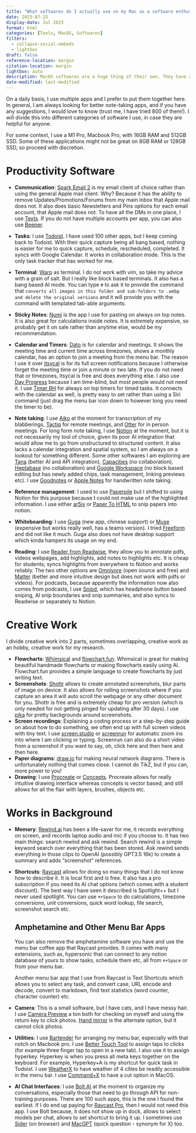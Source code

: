 ```yaml
---
title: "What softwares do I actually use on my Mac as a software enthusiast?"
date: 2023-07-25
display-date: Jul 2023
format: html
categories: [Tools, MacOS, Softwares]
filters:
  - collapse-social-embeds
  - lightbox
draft: false
reference-location: margin
citation-location: margin
lightbox: auto
description: MacOS softwares are a huge thing of their own. They have a pretty great developer ecosystem, so there are many great indie apps that are awesome to know about, especially if you are just starting your MacOS journey.
date-modified: last-modified
---
```


On a daily basis, I use multiple apps and I prefer to put them together here. In general, I am always looking for better note-taking apps, and if you have any suggestions, I would love to know (trust me, I have tried 800 of them!). I will divide this into different categories of software I use, in case they are helpful for anyone.

```{=html}
<!-- ::: callout-important
## Incomplete Post

This is incomplete and I will be filling it over the next few weeks.
::: -->
```
For some context, I use a M1 Pro, Macbook Pro, with 16GB RAM and 512GB SSD. Some of these applications might not be great on 8GB RAM or 128GB SSD, so proceed with discretion.

# Productivity Software

-   **Communication**: [Spark Email 2](https://sparkmailapp.com/spark2) is my email client of choice rather than using the general Apple mail client. Why? Because it has the ability to remove Updates/Promotions/Forums from my main inbox that Apple mail does not. It also does basic Newsletters and Pins options for each email account, that Apple mail does not. To have all the DMs in one place, I use [Texts](https://texts.com/). If you do not have multiple accounts per app, you can also use [Beeper](https://www.beeper.com/).

-   **Tasks**: I use [Todoist](https://todoist.com/). I have used 100 other apps, but I keep coming back to Todoist. With their quick capture being all bang based, nothing is easier for me to quick capture, schedule, rescheduled, completed. It syncs with Google Calendar. It works in collaboration mode. This is the only task tracker that has worked for me.

-   **Terminal**: [Warp](https://www.warp.dev/) as terminal. I do not work with vim, so take my advice with a grain of salt. But I really like block based terminals. It also has a bang based AI mode. You can type `#` to ask it to provide the command that `converts all images in this folder and sub-folders to .webp and delete the original versions` and it will provide you with the command with templated tab-able arguments.

-   **Sticky Notes**: [Numi](https://numi.app/) is the app I use for pasting on always on top notes. It is also great for calculations inside notes. It is extremely expensive, so probably get it on sale rather than anytime else, would be my recommendation.

-   **Calendar and Timers**: [Dato](https://apps.apple.com/us/app/dato/id1470584107) is for calendar and meetings. It shows the meeting time and current time across timezones, shows a monthly calendar, has an option to join a meeting from the menu bar. The reason I use it over [itsycal](https://www.mowglii.com/itsycal/) is for its full screen notifications because I otherwise forget the meeting time or join a minute or two late. If you do not need that or timezones, itsycal is free and does everything else. I also use [Day Progress](https://apps.apple.com/us/app/day-progress/id6450280202) because I am time-blind, but most people would not need it. I use [Timer RH](https://apps.apple.com/us/app/red-hot-timer/id929960914) for always on top timers for timed tasks. It connects with the calendar as well, is pretty easy to set rather than using a Siri command (just drag the menu bar icon down to however long you need the timer to be).

-   **Note taking**: I use [Aiko](https://apps.apple.com/us/app/aiko/id1672085276) at the moment for transcription of my blabberings, [Tactiq](https://app.tactiq.io/) for remote meetings, and [Otter](https://otter.ai/) for in person meetings. For long form note taking, I use [Notion](https://www.notion.so/) at the moment, but it is not necessarily my tool of choice, given its poor AI integration that would allow me to go from unstructured to structured content. It also lacks a calendar integration and spatial system, so I am always on a lookout for something different. Some other softwares I am exploring are [Tana](https://tana.inc/) (better AI and API integration), [Capacities](https://capacities.io/) (no collaboration), [Heptabase](https://heptabase.com/) (no collaboration) and [Google Workspace](https://workspace.google.com/products/docs/) (no block based editing but has newly added chips, task management, linking previews etc). I use [Goodnotes](https://www.goodnotes.com/) or [Apple Notes](https://apps.apple.com/us/app/notes/id1110145109) for handwritten note taking.

-   **Reference management**: I used to use [Paperpile](https://paperpile.com/) but I shifted to using Notion for this purpose because I could not make use of the highlighted information. I use either [ar5iv](https://ar5iv.labs.arxiv.org/) or [Paper To HTML](https://papertohtml.org/) to snip papers into notion.

-   **Whiteboarding**: I use [Guga](https://www.guga.co/) (new app, chinese support) or [Muse](https://museapp.com/) (expensive but works really well, has a teams version). I tried [Freeform](https://apps.apple.com/us/app/freeform/id6443742539) and did not like it much. Guga also does not have desktop support which kinda hampers its usage on my end.

-   **Reading**: I use [Reader from Readwise](https://readwise.io/read), they allow you to annotate pdfs, videos webpages, add highlights, add notes to highlights etc. It is cheap for students; syncs highlights from everywhere to Notion and works reliably. The two other options are [Omnivore](https://omnivore.app/) (open source and free) and [Matter](https://hq.getmatter.com/) (better and more intuitive design but does not work with pdfs or videos). For podcasts, because apparently the information now also comes from podcasts, I use [Snipd](https://www.snipd.com/), which has headphone button based sniping, AI snip boundaries and snip summaries, and also syncs to Readwise or separately to Notion.

# Creative Work

I divide creative work into 2 parts, sometimes overlapping, creative work as an hobby, creative work for my research.

-   **Flowcharts**: [Whimsical](https://whimsical.com/) and [flowchart.fun](flowchart.fun). Whimsical is great for making beautiful handmade flowcharts or making flowcharts easily using AI. Flowchart.fun provides a simple language to create flowcharts by just writing text.
-   **Screenshots**: [Shottr](https://shottr.cc/) allows to create annotated screenshots, blur parts of image on device. It also allows for rolling screenshots where if you capture an area it will auto scroll the webpage or any other document for you. Shottr is free and is extremely cheap for pro version (which is only needed for not getting pinged for updating after 30 days). I use [pika](https://pika.style/) for pretty backgrounds around screenshots.
-   **Screen recordings**: Explaining a coding process or a step-by-step guide on about how to do something, we often end up with full screen videos with tiny text. I use [screen.studio](screen.studio) or [screenrun](https://screenrun.app/) for automatic zoom ins into where I am clicking or typing. Screenrun can also do a short video from a screenshot if you want to say, oh, click here and then here and then here.
-   **Paper diagrams**: [draw.io](draw.io) for making neural network diagrams. There is unfortunately nothing that comes close. I cannot do TikZ, but if you can, more power to you!
-   **Drawing**: I use [Procreate](https://procreate.com/) or [Concepts](https://concepts.app/en/). Procreate allows for really intuitive drawing interface whereas concepts is vector based, and still allows for all the flair with layers, brushes, objects etc.

# Works in Background

-   **Memory**: [Rewind.ai](Rewind.ai) has been a life-saver for me, it records everything on screen, and records laptop audio and mic if you choose to. It has two main things: search rewind and ask rewind. Search rewind is a simple keyword search over everything that has been stored. Ask rewind sends everything in those clips to OpenAI (possibly GPT3.5 16k) to create a summary and adds "screenshot" references.

-   **Shortcuts**: [Raycast](https://www.raycast.com/) allows for doing so many things that I do not know how to describe it. It is local first and is free. It also has a pro subscription if you need its AI chat options (which comes with a student discount). The best way I have seen it described is Spotlight++ but I never used spotlight. You can use `⌘+Space` to do calculations, timezone conversions, unit conversions, quick word lookup, file search, screenshot search etc.

    ::: callout-tip
    ## Amphetamine and Other Menu Bar Apps

    You can also remove the amphetamine software you have and use the menu bar coffee app that Raycast provides. It comes with many extensions, such as, hypersonic that can connect to any notion database of yours to show tasks, schedule them etc, all from `⌘+Space` or from your menu bar.

    Another menu bar app that I use from Raycast is Text Shortcuts which allows you to select any task, and convert case, URL encode and decode, convert to markdown, find text statistics (word counter, character counter) etc.
    :::

-   **Camera**: This is a small software, but I have cats, and I have messy hair. I use [Camera Preview](https://apps.apple.com/app/id1632827132) a ton both for checking on myself and using the return key to click photos. [Hand mirror](https://handmirror.app/) is the alternate option, but it cannot click photos.

-   **Utilities**: I use [Bartender](https://www.macbartender.com/) for arranging my menu bar, especially with that notch on Macbook pro. I use [Better Touch Tool](https://folivora.ai/) to assign taps to clicks (for example three finger tap to open in a new tab). I also use it to assign hyperkey. Hyperkey is when you press all meta keys together on the keyboard. For example, Hyperkey+A is my shortcut for quick task in Todoist. I use [WeatherX](https://apps.apple.com/us/app/id1662213547) to have weather of 4 cities be readily accessible in the menu bar. I use [Command+X](https://apps.apple.com/us/app/command-x/id6448461551) to have a cut option in MacOS.

-   **AI Chat Interfaces**: I use [Bolt AI](https://boltai.app/) at the moment to organize my conversations, especially those that need to go through API for non-training purposes. There are 100 such apps, this is the one I found the earliest. If I do end up paying for [Raycast Pro](https://www.raycast.com/pro), then I would not need this app. I use Bolt because, it does not show up in dock, allows to select models per chat, allows to set shortcut to bring it up. I sometimes use [Sider](https://chatgpt-sidebar.com/) (on browser) and [MacGPT](https://www.macgpt.com/) (quick question - synonym for X) too.